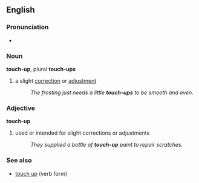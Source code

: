 ==English==
===Pronunciation===
*{{audio|en-us-touch-up.ogg|Audio (US)}}

===Noun===
'''touch-up''', plural '''touch-ups'''
#a slight [[correction]] or [[adjustment]]
#:''The frosting just needs a little '''touch-ups''' to be smooth and even.''

===Adjective===
'''touch-up'''
#used or intended for slight corrections or adjustments
#:''They supplied a bottle of '''touch-up''' paint to repair scratches.''

===See also===
*[[touch up]] (verb form)